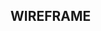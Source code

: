 ## WIREFRAME

<CardGrid>
  <Card
    title= "wireframe"
    image= "/images/Wireframe.png"
    external= {true}
    variant="image"
  />
</CardGrid>